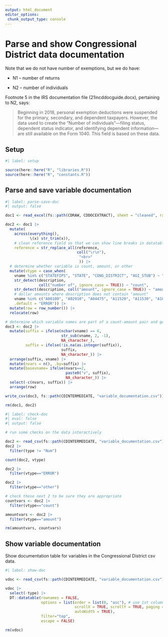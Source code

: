 ```yaml
---
output: html_document
editor_options: 
 chunk_output_type: console
---
```



# Parse and show Congressional District data documentation

Note that we do not have number of exemptions, but we do have:

-   N1 -- number of returns

-   N2 -- number of individuals

Footnote 5 in the IRS documentation file (21incddocguide.docx), pertaining to N2, says:

> Beginning in 2018, personal exemption deductions were suspended for the primary, secondary, and dependent taxpayers. However, the data used to create the “Number of individuals”—filing status, dependent status indicator, and identifying dependent information—are still available on the Form 1040. This field is based on these data.


## Setup

```r
#| label: setup

source(here::here("R", "libraries.R"))
source(here::here("R", "constants.R"))

```


## Parse and save variable documentation

```r
#| label: parse-save-doc
#| output: false

doc1 <- read_excel(fs::path(CDRAW, CDDOCEXTRACT), sheet = "cleaned", range = "A2:D169")

doc2 <- doc1 |> 
  mutate(
    across(everything(),
           \(x) str_trim(x)),
    # clean reference field so that we can show line breaks in datatable
    reference = str_replace_all(reference,
                                coll("\r\n"),
                                 "<br>"
                                 )) |> 
  # determine whether variable is count, amount, or other
  mutate(vtype = case_when(
    vname %in% c("STATEFIPS", "STATE", "CONG_DISTRICT", "AGI_STUB") ~ "other",
    str_detect(description,
               coll("number of", ignore_case = TRUE)) ~ "count",
    str_detect(description, coll("amount", ignore_case = TRUE)) ~ "amount",
    # dollar amounts where description does not contain "amount"
    vname %in% c("A00100", "A02910", "A04475", "A11520", "A11530", "A18460") ~ "amount",
    .default = "ERROR")) |> 
  mutate(row = row_number()) |> 
  relocate(row)

# determine which variable names are part of a count-amount pair and get the base variable name
doc3 <- doc2 |> 
  mutate(suffix = ifelse(nchar(vname) == 6,
                         str_sub(vname, 2, -1),
                         NA_character_),
         suffix = ifelse(!is.na(as.integer(suffix)),
                         suffix,
                         NA_character_)) |> 
  arrange(suffix, vname) |> 
  mutate(nvars = n(), .by=suffix) |> 
  mutate(basevname= ifelse(nvars==2,
                           paste0("v", suffix),
                           NA_character_)) |> 
  select(-c(nvars, suffix)) |> 
  arrange(row)

write_csv(doc3, fs::path(CDINTERMEDIATE, "variable_documentation.csv"))

rm(doc1, doc2)

```


```r
#| label: check-doc
#| eval: false
#| output: false

# run some checks on the data interactively

doc2 <- read_csv(fs::path(CDINTERMEDIATE, "variable_documentation.csv"))
doc2 |> 
  filter(type != "Num")

count(doc2, vtype)

doc2 |> 
  filter(vtype=="ERROR")

doc2 |> 
  filter(vtype=="other")

# check these next 2 to be sure they are appropriate
countvars <- doc2 |> 
  filter(vtype=="count")

amountvars <- doc2 |> 
  filter(vtype=="amount")

rm(amountvars, countvars)

```


## Show variable documentation

Show documentation table for variables in the Congressional District csv data.

```r
#| label: show-doc

vdoc <- read_csv(fs::path(CDINTERMEDIATE, "variable_documentation.csv"))

vdoc |>
  select(-type) |> 
  DT::datatable(rownames = FALSE,
                options = list(order = list(0, "asc"), # use 1st column (0) for sorting
                               scrollX = TRUE, scrollY = TRUE, paging = TRUE, pageLength = 20,
                               autoWidth = TRUE),
                filter="top",
                escape = FALSE)

rm(vdoc)

```
